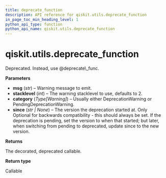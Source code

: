 ```yaml
---
title: deprecate_function
description: API reference for qiskit.utils.deprecate_function
in_page_toc_min_heading_level: 1
python_api_type: function
python_api_name: qiskit.utils.deprecate_function
---
```


<span id="qiskit-utils-deprecate-function" />

# qiskit.utils.deprecate\_function

<Function id="qiskit.utils.deprecate_function" github="https://github.com/qiskit/qiskit/tree/stable/0.24/qiskit/utils/deprecation.py" signature="deprecate_function(msg, stacklevel=2, category=<class 'DeprecationWarning'>, *, since=None)">
  Deprecated. Instead, use @deprecate\_func.

  **Parameters**

  *   **msg** (*str*) – Warning message to emit.
  *   **stacklevel** (*int*) – The warning stacklevel to use, defaults to 2.
  *   **category** (*Type\[Warning]*) – Usually either DeprecationWarning or PendingDeprecationWarning.
  *   **since** (*str | None*) – The version the deprecation started at. Only Optional for backwards compatibility - this should always be set. If the deprecation is pending, set the version to when that started; but later, when switching from pending to deprecated, update since to the new version.

  **Returns**

  The decorated, deprecated callable.

  **Return type**

  Callable
</Function>


